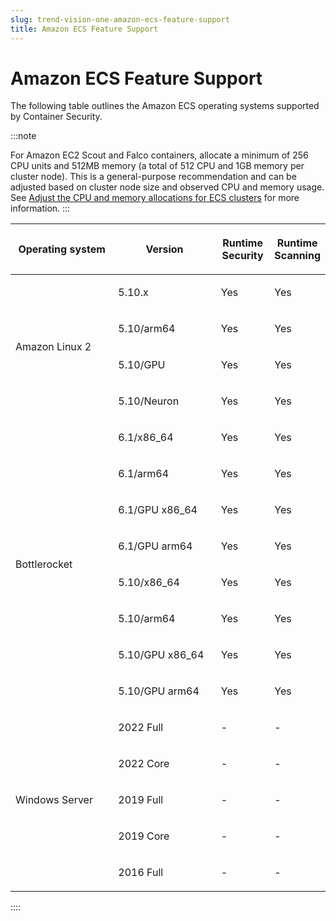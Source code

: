 ```yaml
---
slug: trend-vision-one-amazon-ecs-feature-support
title: Amazon ECS Feature Support
---
```

# Amazon ECS Feature Support

The following table outlines the Amazon ECS operating systems supported by Container Security.

:::note

For Amazon EC2 Scout and Falco containers, allocate a minimum of 256 CPU units and 512MB memory (a total of 512 CPU and 1GB memory per cluster node). This is a general-purpose recommendation and can be adjusted based on cluster node size and observed CPU and memory usage. See [Adjust the CPU and memory allocations for ECS clusters](adjust-cpu-memory-ecs.mdx) for more information.
:::

<table>
<colgroup>
<col style="width: 33%" />
<col style="width: 33%" />
<col style="width: 17%" />
<col style="width: 17%" />
</colgroup>
<thead>
<tr>
<th><p>Operating system</p></th>
<th><p>Version</p></th>
<th><p>Runtime Security</p></th>
<th><p>Runtime Scanning</p></th>
</tr>
</thead>
<tbody>
<tr>
<td rowspan="4"><p>Amazon Linux 2</p></td>
<td><p>5.10.x</p></td>
<td><p>Yes</p></td>
<td><p>Yes</p></td>
</tr>
<tr>
<td><p>5.10/arm64</p></td>
<td><p>Yes</p></td>
<td><p>Yes</p></td>
</tr>
<tr>
<td><p>5.10/GPU</p></td>
<td><p>Yes</p></td>
<td><p>Yes</p></td>
</tr>
<tr>
<td><p>5.10/Neuron</p></td>
<td><p>Yes</p></td>
<td><p>Yes</p></td>
</tr>
<tr>
<td rowspan="8"><p>Bottlerocket</p></td>
<td><p>6.1/x86_64</p></td>
<td><p>Yes</p></td>
<td><p>Yes</p></td>
</tr>
<tr>
<td><p>6.1/arm64</p></td>
<td><p>Yes</p></td>
<td><p>Yes</p></td>
</tr>
<tr>
<td><p>6.1/GPU x86_64</p></td>
<td><p>Yes</p></td>
<td><p>Yes</p></td>
</tr>
<tr>
<td><p>6.1/GPU arm64</p></td>
<td><p>Yes</p></td>
<td><p>Yes</p></td>
</tr>
<tr>
<td><p>5.10/x86_64</p></td>
<td><p>Yes</p></td>
<td><p>Yes</p></td>
</tr>
<tr>
<td><p>5.10/arm64</p></td>
<td><p>Yes</p></td>
<td><p>Yes</p></td>
</tr>
<tr>
<td><p>5.10/GPU x86_64</p></td>
<td><p>Yes</p></td>
<td><p>Yes</p></td>
</tr>
<tr>
<td><p>5.10/GPU arm64</p></td>
<td><p>Yes</p></td>
<td><p>Yes</p></td>
</tr>
<tr>
<td rowspan="5"><p>Windows Server</p></td>
<td><p>2022 Full</p></td>
<td><p>-</p></td>
<td><p>-</p></td>
</tr>
<tr>
<td><p>2022 Core</p></td>
<td><p>-</p></td>
<td><p>-</p></td>
</tr>
<tr>
<td><p>2019 Full</p></td>
<td><p>-</p></td>
<td><p>-</p></td>
</tr>
<tr>
<td><p>2019 Core</p></td>
<td><p>-</p></td>
<td><p>-</p></td>
</tr>
<tr>
<td><p>2016 Full</p></td>
<td><p>-</p></td>
<td><p>-</p></td>
</tr>
</tbody>
</table>
::::
